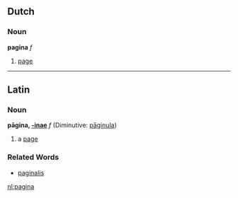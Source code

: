==Dutch==
===Noun===
'''pagina''' ''f''

# [[page]]

----
==Latin==
===Noun===
'''pāgina, [[Wiktionary Appendix:Latin first declension|-inae]]''' ''f'' (Diminutive: [[paginula|pāginula]])

#a [[page]]
===Related Words===
*[[paginalis]]

[[nl:pagina]]